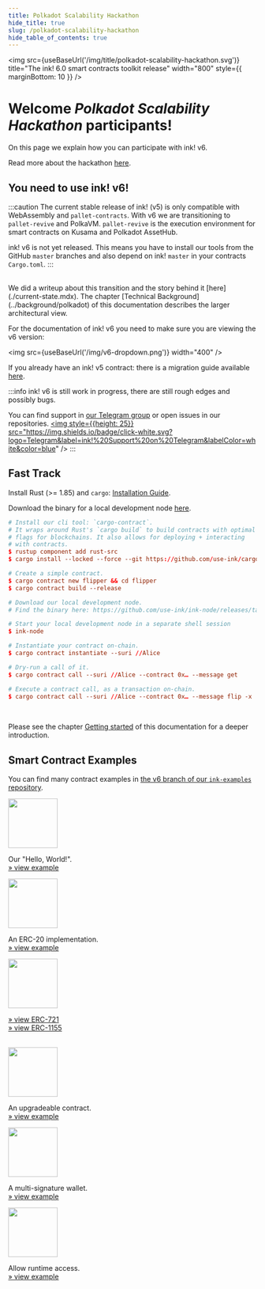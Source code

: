```yaml
---
title: Polkadot Scalability Hackathon
hide_title: true
slug: /polkadot-scalability-hackathon
hide_table_of_contents: true
---
```



<img src={useBaseUrl('/img/title/polkadot-scalability-hackathon.svg')} title="The ink! 6.0 smart contracts toolkit release" width="800" style={{ marginBottom: 10 }} />

# Welcome _Polkadot Scalability Hackathon_ participants!

On this page we explain how you can participate with ink! v6.

Read more about the hackathon [here](https://www.encode.club/polkadot-scalability-hackathon).

## You need to use ink! v6!

:::caution
The current stable release of ink! (v5) is only compatible with WebAssembly and
`pallet-contracts`. With v6 we are transitioning to `pallet-revive` and PolkaVM.
`pallet-revive` is the execution environment for smart contracts on Kusama and
Polkadot AssetHub.

ink! v6 is not yet released. This means you have to install our tools from the GitHub
`master` branches and also depend on ink! `master` in your contracts `Cargo.toml`.
:::

<br/>
We did a writeup about this transition and the story behind it [here](./current-state.mdx).
The chapter [Technical Background](../background/polkadot) of this documentation describes
the larger architectural view.

For the documentation of ink! v6 you need to make sure you are viewing the v6 version:

<img src={useBaseUrl('/img/v6-dropdown.png')} width="400" />

If you already have an ink! v5 contract: there is a migration guide available [here](../faq/migration-from-ink-5-to-6.md).

:::info
ink! v6 is still work in progress, there are still rough edges and possibly bugs.

You can find support in [our Telegram group](https://t.me/inkathon) or open issues in our repositories.
<a href="https://t.me/inkathon">
    <img style={{height: 25}} src="https://img.shields.io/badge/click-white.svg?logo=Telegram&label=ink!%20Support%20on%20Telegram&labelColor=white&color=blue" />
</a>
:::

## Fast Track

Install Rust (>= 1.85) and `cargo`: [Installation Guide](https://doc.rust-lang.org/cargo/getting-started/installation.html).

Download the binary for a local development node [here](https://github.com/use-ink/ink-node/releases).

```toml
# Install our cli tool: `cargo-contract`.
# It wraps around Rust's `cargo build` to build contracts with optimal
# flags for blockchains. It also allows for deploying + interacting
# with contracts.
$ rustup component add rust-src
$ cargo install --locked --force --git https://github.com/use-ink/cargo-contract

# Create a simple contract.
$ cargo contract new flipper && cd flipper
$ cargo contract build --release

# Download our local development node.
# Find the binary here: https://github.com/use-ink/ink-node/releases/tag/v0.43.0

# Start your local development node in a separate shell session
$ ink-node

# Instantiate your contract on-chain.
$ cargo contract instantiate --suri //Alice

# Dry-run a call of it.
$ cargo contract call --suri //Alice --contract 0x… --message get

# Execute a contract call, as a transaction on-chain.
$ cargo contract call --suri //Alice --contract 0x… --message flip -x
```

<br/>

Please see the chapter [Getting started](../getting-started/setup.md) of this
documentation for a deeper introduction.

## Smart Contract Examples

You can find many contract examples in
<a href="https://github.com/use-ink/ink-examples/tree/v6.x">the v6 branch of our `ink-examples` repository</a>.

<div className="row">
    <div className="col text--center">
        <a href="https://github.com/use-ink/ink-examples/tree/main/flipper"><img src={useBaseUrl('/img/icons/flipper.svg')} width="100" /></a>
        <p>
            Our "Hello, World!".<br/>
            <a href="https://github.com/use-ink/ink-examples/tree/main/flipper">» view example</a>
        </p>
    </div>
    <div className="col text--center">
        <a href="https://github.com/use-ink/ink-examples/tree/main/erc20"><img src={useBaseUrl('/img/icons/erc20.svg')} width="100" /></a>
        <p>
            An ERC-20 implementation.<br/>
            <a href="https://github.com/use-ink/ink-examples/tree/main/erc20">» view example</a>
        </p>
    </div>
    <div className="col text--center">
        <a href="https://github.com/use-ink/ink-examples/tree/main/erc721"><img src={useBaseUrl('/img/icons/nft.svg')} width="100" /></a>
        <p>
            <a href="https://github.com/use-ink/ink-examples/tree/main/erc721">» view ERC-721</a>
            <br/>
            <a href="https://github.com/use-ink/ink-examples/tree/main/erc1155">» view ERC-1155</a>
        </p>
    </div>
</div>

<br />

<div className="row">
    <div className="col text--center">
        <a href="https://github.com/use-ink/ink-examples/tree/main/upgradeable-contracts"><img src={useBaseUrl('/img/icons/upgradable.svg')} width="100" /></a>
        <p>
            An upgradeable contract.<br/>
            <a href="https://github.com/use-ink/ink-examples/tree/main/upgradeable-contracts">» view example</a>
        </p>
    </div>
    <div className="col text--center">
        <a href="https://github.com/use-ink/ink-examples/tree/main/multisig"><img src={useBaseUrl('/img/icons/multisig.svg')} width="100" /></a>
        <p>
            A multi-signature wallet.<br/>
            <a href="https://github.com/use-ink/ink-examples/tree/main/multisig">» view example</a>
        </p>
    </div>
    <div className="col text--center">
        <a href="https://github.com/use-ink/ink-examples/tree/main/rand-extension"><img src={useBaseUrl('/img/icons/rand-extension.svg')} width="100" /></a>
        <p>
            Allow runtime access.<br/>
            <a href="https://github.com/use-ink/ink-examples/tree/main/rand-extension">» view example</a>
        </p>
    </div>
</div>

